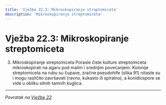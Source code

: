 ```yaml
---
title: 'Vježba 22.3: Mikroskopiranje streptomiceta'
description: 'Mikroskopiranje streptomiceta'
---
```


# Vježba 22.3: Mikroskopiranje streptomiceta

3. Mikroskopiranje streptomiceta
Porasle čiste kulture streptomiceta mikroskopirati na agaru pod malim i 
 srednjim povećanjem.
Kolonije streptomiceta na rubu su čupave, zračne pseudohife (slika 91) nitaste su i mogu različito završavati (ravno, kukasto ili spiralno), a konidiospore 
 se vide u obliku sitnih tamnih kuglica.

---

*Povratak na [Vježbe 22](/poglavlje-22/vjezbe-22)*


